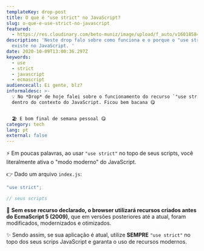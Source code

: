 ```yaml
---
templateKey: drop-post
title: O que é "use strict" no JavaScript?
slug: o-que-e-use-strict-no-javascript
featured:
  - https://res.cloudinary.com/beto-muniz/image/upload/f_auto/v1601858476/Titulo_Image_Site_xuyidf.jpg
description: 'Neste drop falo sobre como funciona e o porque o "use strict"
  existe no JavaScript. '
date: 2020-10-09T13:00:36.297Z
keywords:
  - use
  - strict
  - javascript
  - ecmascript
audiencecall: Ei gente, blz?
informaldesc: >-
  💡 No *Drop* de hoje falei sobre o funcionamento do recurso `"use strict"`
  dentro do contexto do JavaScript. Ficou bem bacana 😋


  🏖 E bom final de semana pessoal 😋
category: tech
lang: pt
external: false
---
```


<Drop>

⚡️ Em poucas palavras, ao usar `"use strict"` no topo de seus scripts, você literalmente ativa o "modo moderno" do JavaScript.

👉 Dado um arquivo `index.js`:

```javascript
"use strict";

// seus scripts
```

🤯 **Sem esse recurso declarado, o browser utilizará recursos criados antes do EcmaScript 5 (2009)**, que em versões posteriores até a atual, foram modificados, modernizados e otimizados.

✨ Sendo assim, se sua aplicação é atual, utilize **SEMPRE** `"use strict"` no topo dos seus scrips JavaScript e garanta o uso de recursos modernos.

</Drop>